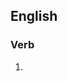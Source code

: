 ==English==

===Verb===
{{head|en|present participle}}

# {{present participle of|lay open|lang=en|nocat=1}}